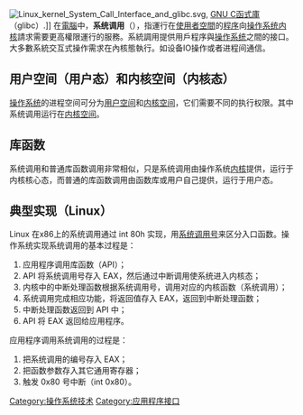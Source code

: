 {{Unreferenced|time=2021-01-21T11:15:23+00:00}}
{{NoteTA
|G1 = IT
}}
{{Dablink|此為電腦用詞，關於娛樂節目用詞参见：[[call_in|call in]]}}
[[File:Linux_kernel_System_Call_Interface_and_glibc.svg|thumb]], [[GNU_C函式庫|GNU C函式庫]]（glibc）.]]
在[[電腦|電腦]]中，'''系统调用'''（{{lang-en|system call}}），指運行在[[使用者空間|使用者空間]]的[[程序|程序]]向[[操作系统|操作系统]][[内核|内核]]請求需要更高權限運行的服務。系統調用提供用戶程序與[[操作系统|操作系统]]之間的接口。大多數系統交互式操作需求在內核態執行。如设备IO操作或者进程间通信。

==用户空间（用户态）和内核空间（内核态）==
[[操作系统|操作系统]]的进程空间可分为[[用户空间|用户空间]]和[[内核空间|内核空间]]，它们需要不同的执行权限。其中系统调用运行在[[内核空间|内核空间]]。

==库函数==
系统调用和普通库函数调用非常相似，只是系统调用由操作系统[[内核|内核]]提供，运行于内核核心态，而普通的库函数调用由函数库或用户自己提供，运行于用户态。

==典型实现（Linux）==
Linux 在x86上的系统调用通过 int 80h 实现，用[[系统调用号|系统调用号]]来区分入口函数。操作系统实现系统调用的基本过程是： 
#	应用程序调用库函数（API）；
#	API 将系统调用号存入 EAX，然后通过中断调用使系统进入内核态；
#	内核中的中断处理函数根据系统调用号，调用对应的内核函数（系统调用）；
#	系统调用完成相应功能，将返回值存入 EAX，返回到中断处理函数；
#	中断处理函数返回到 API 中；
#	API 将 EAX 返回给应用程序。
应用程序调用系统调用的过程是：
#	把系统调用的编号存入 EAX；
#	把函数参数存入其它通用寄存器；
#	触发 0x80 号中断（int 0x80）。

[[Category:操作系统技术|Category:操作系统技术]]
[[Category:应用程序接口|Category:应用程序接口]]